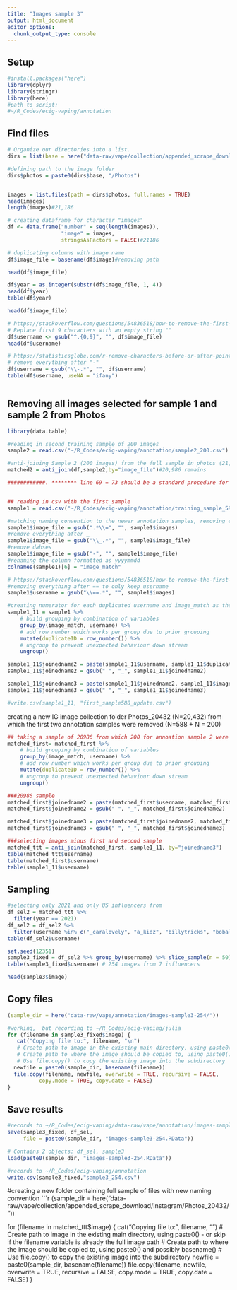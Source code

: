 ```yaml
---
title: "Images sample 3"
output: html_document
editor_options: 
  chunk_output_type: console
---
```


## Setup

```r
#install.packages("here")
library(dplyr)
library(stringr)
library(here)
#path to script:
#~/R_Codes/ecig-vaping/annotation
```

## Find files

```r

# Organize our directories into a list.
dirs = list(base = here("data-raw/vape/collection/appended_scrape_download/Instagram"))

#defining path to the image folder
dirs$photos = paste0(dirs$base, "/Photos")


images = list.files(path = dirs$photos, full.names = TRUE)
head(images)
length(images)#21,186

# creating dataframe for character "images"
df <- data.frame("number" = seq(length(images)),
                 "image" = images,
                 stringsAsFactors = FALSE)#21186

# duplicating columns with image name
df$image_file = basename(df$image)#removing path 

head(df$image_file)

df$year = as.integer(substr(df$image_file, 1, 4))
head(df$year)
table(df$year)

head(df$image_file)

# https://stackoverflow.com/questions/54836518/how-to-remove-the-first-three-characters-from-every-row-in-a-column-in-r
# Replace first 9 characters with an empty string ""
df$username <- gsub("^.{0,9}", "", df$image_file)
head(df$username)

# https://statisticsglobe.com/r-remove-characters-before-or-after-point-in-string
# remove everything after "-"
df$username = gsub("\\-.*", "", df$username)  
table(df$username, useNA = "ifany")



```

## Removing all images selected for sample 1 and sample 2 from Photos


```r
library(data.table)

#reading in second training sample of 200 images
sample2 = read.csv("~/R_Codes/ecig-vaping/annotation/sample2_200.csv")

#anti-joining Sample 2 (200 images) from the full sample in photos (21,186)
matched2 = anti_join(df,sample2,by="image_file")#20,986 remains

############. ******** line 69 = 73 should be a standard procedure for anti-join for future annotaion samples, line 79- 109 was for the first sample with the old image naming convention 


## reading in csv with the first sample
sample1 = read.csv("~/R_Codes/ecig-vaping/annotation/training_sample_591_metadata.csv")

#matching naming convention to the newer annotation samples, removing everything before ==
sample1$image_file = gsub(".*\\=", "", sample1$images)
#remove everything after _
sample1$image_file = gsub("\\_.*", "", sample1$image_file)  
#remove dahses
sample1$image_file = gsub("-", "", sample1$image_file)
#renaming the column formatted as yyyymmdd
colnames(sample1)[6] = "image_match"

# https://stackoverflow.com/questions/54836518/how-to-remove-the-first-three-characters-from-every-row-in-a-column-in-r
#removing everything after == to only keep username
sample1$username = gsub("\\==.*", "", sample1$images) 

#creating numerator for each duplicated username and image_match as they are not duplicates
sample1_11 = sample1 %>% 
    # build grouping by combination of variables
    group_by(image_match, username) %>%
    # add row number which works per group due to prior grouping
    mutate(duplicateID = row_number()) %>%
    # ungroup to prevent unexpected behaviour down stream
    ungroup()

sample1_11$joinedname2 = paste(sample1_11$username, sample1_11$duplicateID) #concotaneting date of the post and username to #create a unique post identifier
sample1_11$joinedname2 = gsub(" ", "_", sample1_11$joinedname2)

sample1_11$joinedname3 = paste(sample1_11$joinedname2, sample1_11$image_match) #concotaneting date of the post and username to #create a unique post identifier
sample1_11$joinedname3 = gsub(" ", "_", sample1_11$joinedname3)

#write.csv(sample1_11, "first_sample588_update.csv")
```


########### creating a new IG image collection folder Photos_20432 (N=20,432) from which the first two annotation samples were removed (N=588 + N = 200)

```r
## taking a sample of 20986 from which 200 for annoation sample 2 were removed and creating numerated IDs similarly to the sample1_11 dataframe (first sample)
matched_first= matched_first %>% 
    # build grouping by combination of variables
    group_by(image_match, username) %>%
    # add row number which works per group due to prior grouping
    mutate(duplicateID = row_number()) %>%
    # ungroup to prevent unexpected behaviour down stream
    ungroup()

###20986 sample
matched_first$joinedname2 = paste(matched_first$username, matched_first$duplicateID) #concotaneting date of the post and username to #create a unique post identifier
matched_first$joinedname2 = gsub(" ", "_", matched_first$joinedname2)

matched_first$joinedname3 = paste(matched_first$joinedname2, matched_first$image_match) #concotaneting date of the post and username to #create a unique post identifier
matched_first$joinedname3 = gsub(" ", "_", matched_first$joinedname3)

###selecting images minus first and second sample
matched_ttt = anti_join(matched_first, sample1_11, by="joinedname3")
table(matched_ttt$username)
table(matched_first$username)
table(sample1_11$username)

```
## Sampling

```r


#selecting only 2021 and only US influencers from 
df_sel2 = matched_ttt %>%
  filter(year == 2021)
df_sel2 = df_sel2 %>%
  filter(username %in% c("_caralovely", "a_kidz", "billytricks", "bobalyn", "drewdirps", "vaperz_edge", "vapetyler"))
table(df_sel2$username)

set.seed(12351)
sample3_fixed = df_sel2 %>% group_by(username) %>% slice_sample(n = 50)
table(sample3_fixed$username) # 254 images from 7 influencers

head(sample3$image)
```

## Copy files

```r

(sample_dir = here("data-raw/vape/annotation/images-sample3-254/"))

#working,  but recording to ~/R_Codes/ecig-vaping/julia 
for (filename in sample3_fixed$image) {
   cat("Copying file to:", filename, "\n")
   # Create path to image in the existing main directory, using paste0() - or skip if the filename variable is already the full image path
   # Create path to where the image should be copied to, using paste0() and possibly basename()
   # Use file.copy() to copy the existing image into the subdirectory
  newfile = paste0(sample_dir, basename(filename))
  file.copy(filename, newfile, overwrite = TRUE, recursive = FALSE,
          copy.mode = TRUE, copy.date = FALSE)
}

```

## Save results

```r
#records to ~/R_Codes/ecig-vaping/data-raw/vape/annotation/images-sample3-249
save(sample3_fixed, df_sel, 
     file = paste0(sample_dir, "images-sample3-254.RData"))

# Contains 2 objects: df_sel, sample3
load(paste0(sample_dir, "images-sample3-254.RData"))

#records to ~/R_Codes/ecig-vaping/annotation
write.csv(sample3_fixed,"sample3_254.csv")

```

#creating a new folder containing full sample of files with new naming convention 
```r

(sample_dir = here("data-raw/vape/collection/appended_scrape_download/Instagram/Photos_20432/"))

for (filename in matched_ttt$image) {
   cat("Copying file to:", filename, "\n")
   # Create path to image in the existing main directory, using paste0() - or skip if the filename variable is already the full image path
   # Create path to where the image should be copied to, using paste0() and possibly basename()
   # Use file.copy() to copy the existing image into the subdirectory
  newfile = paste0(sample_dir, basename(filename))
  file.copy(filename, newfile, overwrite = TRUE, recursive = FALSE,
          copy.mode = TRUE, copy.date = FALSE)
}


